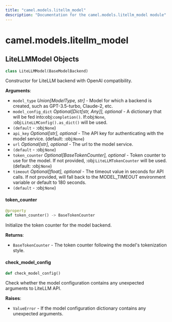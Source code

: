 ```yaml
---
title: "camel.models.litellm_model"
description: "Documentation for the camel.models.litellm_model module"
---
```


<a id="camel.models.litellm_model"></a>

# camel.models.litellm\_model

<a id="camel.models.litellm_model.LiteLLMModel"></a>

## LiteLLMModel Objects

```python
class LiteLLMModel(BaseModelBackend)
```

Constructor for LiteLLM backend with OpenAI compatibility.

**Arguments**:

- `model_type` _Union[ModelType, str]_ - Model for which a backend is
  created, such as GPT-3.5-turbo, Claude-2, etc.
- `model_config_dict` _Optional[Dict[str, Any]], optional_ - A dictionary
  that will be fed into:obj:`completion()`. If:obj:`None`,
  :obj:`LiteLLMConfig().as_dict()` will be used.
- `(default` - :obj:`None`)
- `api_key` _Optional[str], optional_ - The API key for authenticating with
  the model service. (default: :obj:`None`)
- `url` _Optional[str], optional_ - The url to the model service.
- `(default` - :obj:`None`)
- `token_counter` _Optional[BaseTokenCounter], optional_ - Token counter to
  use for the model. If not provided, :obj:`LiteLLMTokenCounter` will
  be used. (default: :obj:`None`)
- `timeout` _Optional[float], optional_ - The timeout value in seconds for
  API calls. If not provided, will fall back to the MODEL_TIMEOUT
  environment variable or default to 180 seconds.
- `(default` - :obj:`None`)

<a id="camel.models.litellm_model.LiteLLMModel.token_counter"></a>

#### token\_counter

```python
@property
def token_counter() -> BaseTokenCounter
```

Initialize the token counter for the model backend.

**Returns**:

- `BaseTokenCounter` - The token counter following the model's
  tokenization style.

<a id="camel.models.litellm_model.LiteLLMModel.check_model_config"></a>

#### check\_model\_config

```python
def check_model_config()
```

Check whether the model configuration contains any unexpected
arguments to LiteLLM API.

**Raises**:

- `ValueError` - If the model configuration dictionary contains any
  unexpected arguments.

